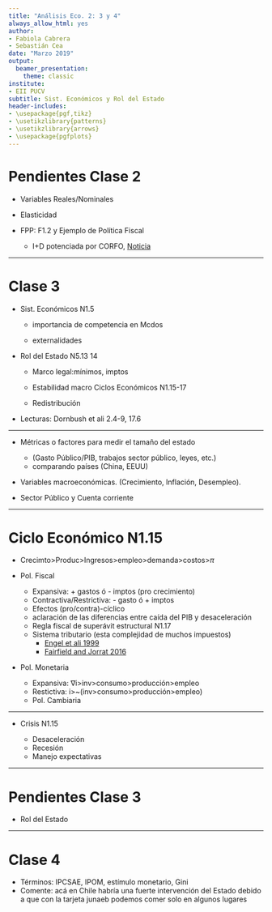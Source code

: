 ```yaml
---
title: "Análisis Eco. 2: 3 y 4"
always_allow_html: yes
author:
- Fabiola Cabrera
- Sebastián Cea
date: "Marzo 2019"
output:
  beamer_presentation:
    theme: classic
institute:
- EII PUCV
subtitle: Sist. Económicos y Rol del Estado
header-includes:
- \usepackage{pgf,tikz}
- \usetikzlibrary{patterns}
- \usetikzlibrary{arrows}
- \usepackage{pgfplots}
---
```



# Pendientes Clase 2

-  Variables Reales/Nominales

-  Elasticidad

- FPP: F1.2 y Ejemplo de Política Fiscal 

    - I+D potenciada por CORFO, [Noticia](https://www.emol.com/noticias/Economia/2019/03/01/939627/Gasto-en-ID-alcanzo-036-del-PIB-en-2017-y-registro-su-menor-nivel-en-cinco-anos.html)

----


# Clase 3

- Sist. Económicos N1.5

    -   importancia de competencia en Mcdos

    -   externalidades

- Rol del Estado N5.13 14

    - Marco legal:mínimos, imptos
    
    - Estabilidad macro  Ciclos Económicos N1.15-17
    
    - Redistribución
    
- Lecturas: Dornbush et ali 2.4-9, 17.6


----

- Métricas o factores para medir el tamaño del estado 

    - (Gasto Público/PIB, trabajos sector público, leyes, etc.) 
    - comparando países (China, EEUU)
    
- Variables macroeconómicas. (Crecimiento, Inflación, Desempleo).

- Sector Público y Cuenta corriente

----


# Ciclo Económico N1.15


- Crecimto>Produc>Ingresos>empleo>demanda>costos>$\pi$

- Pol. Fiscal 

    - Expansiva: + gastos ó - imptos (pro crecimiento)
    - Contractiva/Restrictiva: - gasto ó + imptos 
    - Efectos (pro/contra)-cíclico
    - aclaración de las diferencias entre caída del PIB y desaceleración
    - Regla fiscal de superávit estructural N1.17
    - Sistema tributario (esta complejidad de muchos impuestos)
        - [Engel et ali 1999](https://www.sciencedirect.com/science/article/pii/S0304387899000097)
        - [Fairfield and Jorrat 2016](https://doi.org/10.1111/roiw.12196)
    
- Pol. Monetaria

    - Expansiva: $\nabla$i>inv>consumo>producción>empleo
    - Restictiva: i>~(inv>consumo>producción>empleo)
    - Pol. Cambiaria

----


- Crisis N1.15

    - Desaceleración
    - Recesión
    - Manejo expectativas
    
----


# Pendientes Clase 3

- Rol del Estado


----

# Clase 4

- Términos: IPCSAE, IPOM, estímulo monetario, Gini
- Comente: acá en Chile habría una fuerte intervención del Estado debido a que con la tarjeta junaeb podemos comer solo en algunos lugares
    
    
    
    
    
    
    
    
    